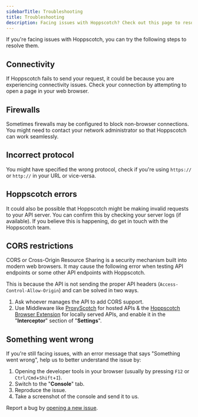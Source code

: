 ```yaml
---
sidebarTitle: Troubleshooting
title: Troubleshooting
description: Facing issues with Hoppscotch? Check out this page to resolve them.
---
```


If you're facing issues with Hoppscotch, you can try the following steps to resolve them.

## Connectivity

If Hoppscotch fails to send your request, it could be because you are experiencing connectivity issues. Check your connection by attempting to open a page in your web browser.

## Firewalls

Sometimes firewalls may be configured to block non-browser connections. You might need to contact your network administrator so that Hoppscotch can work seamlessly.

## Incorrect protocol

You might have specified the wrong protocol, check if you're using `https://` or `http://` in your URL or vice-versa.

## Hoppscotch errors

It could also be possible that Hoppscotch might be making invalid requests to your API server. You can confirm this by checking your server logs (if available). If you believe this is happening, do get in touch with the Hoppscotch team.

## CORS restrictions

CORS or Cross-Origin Resource Sharing is a security mechanism built into modern web browsers. It may cause the following error when testing API endpoints or some other API endpoints with Hoppscotch.

This is because the API is not sending the proper API headers (`Access-Control-Allow-Origin`) and can be solved in two ways.

1. Ask whoever manages the API to add CORS support.
2. Use Middleware like [ProxyScotch](https://github.com/hoppscotch/proxyscotch) for hosted APIs & the [Hoppscotch Browser Extension](https://github.com/hoppscotch/hoppscotch-extension) for locally served APIs, and enable it in the "**Interceptor**" section of "**Settings**".

## Something went wrong

If you're still facing issues, with an error message that says "Something went wrong", help us to better understand the issue by:

1. Opening the developer tools in your browser (usually by pressing `F12` or `Ctrl/Cmd`+`Shift`+`I`).
2. Switch to the "**Console**" tab.
3. Reproduce the issue.
4. Take a screenshot of the console and send it to us.

<Info>Report a bug by [opening a new issue](https://github.com/hoppscotch/hoppscotch/issues/new/choose).</Info>
